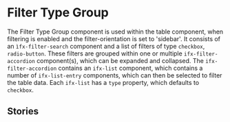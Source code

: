  
<Meta of={FilterTypeGroupStories} />

# Filter Type Group

The Filter Type Group component is used within the table component, when filtering is enabled and the filter-orientation is set to 'sidebar'.
It consists of an ``ìfx-filter-search`` component and a list of filters of type ``checkbox``, ``radio-button``.
These filters are grouped within one or multiple ```ifx-filter-accordion``` component(s), which can be expanded and collapsed.
The ```ifx-filter-accordion``` contains an ``ifx-list`` component, which contains a number of ```ifx-list-entry``` components, which can then be selected to filter the table data.
Each ``ifx-list`` has a ``type`` property, which defaults to ``checkbox``.

## Stories
<Canvas of={FilterTypeGroupStories.Default} sourceState="shown" />

<Controls />

